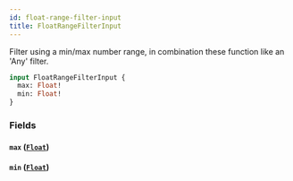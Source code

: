 ```yaml
---
id: float-range-filter-input
title: FloatRangeFilterInput
---
```



Filter using a min/max number range, in combination these function like an 'Any' filter.


```graphql
input FloatRangeFilterInput {
  max: Float!
  min: Float!
}
```


### Fields

#### `max` ([`Float`](/developers/supplier-apis/supply-api/graphql/reference/scalars/float))




#### `min` ([`Float`](/developers/supplier-apis/supply-api/graphql/reference/scalars/float))






